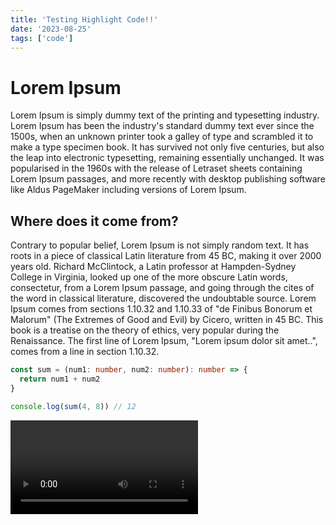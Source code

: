 ```yaml
---
title: 'Testing Highlight Code!!'
date: '2023-08-25'
tags: ['code']
---
```


# Lorem Ipsum

Lorem Ipsum is simply dummy text of the printing and typesetting industry. Lorem Ipsum has been the industry's standard dummy text ever since the 1500s, when an unknown printer took a galley of type and scrambled it to make a type specimen book. It has survived not only five centuries, but also the leap into electronic typesetting, remaining essentially unchanged. It was popularised in the 1960s with the release of Letraset sheets containing Lorem Ipsum passages, and more recently with desktop publishing software like Aldus PageMaker including versions of Lorem Ipsum.

## Where does it come from?

Contrary to popular belief, Lorem Ipsum is not simply random text. It has roots in a piece of classical Latin literature from 45 BC, making it over 2000 years old. Richard McClintock, a Latin professor at Hampden-Sydney College in Virginia, looked up one of the more obscure Latin words, consectetur, from a Lorem Ipsum passage, and going through the cites of the word in classical literature, discovered the undoubtable source. Lorem Ipsum comes from sections 1.10.32 and 1.10.33 of "de Finibus Bonorum et Malorum" (The Extremes of Good and Evil) by Cicero, written in 45 BC. This book is a treatise on the theory of ethics, very popular during the Renaissance. The first line of Lorem Ipsum, "Lorem ipsum dolor sit amet..", comes from a line in section 1.10.32.

```ts
const sum = (num1: number, num2: number): number => {
  return num1 + num2
}

console.log(sum(4, 8)) // 12
```

<Video id="5SHTJCgxd7M" />

<CustomImage
  src="https://cdn.oneesports.id/cdn-data/sites/2/2021/11/RRQ-Logo.jpg"
  alt="RRQ"
/>
